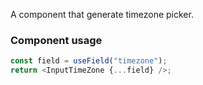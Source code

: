 
<Meta title="Components/Inputs/InputTimeZone" />

A component that generate timezone picker.

### Component usage

```js
const field = useField("timezone");
return <InputTimeZone {...field} />;
```

